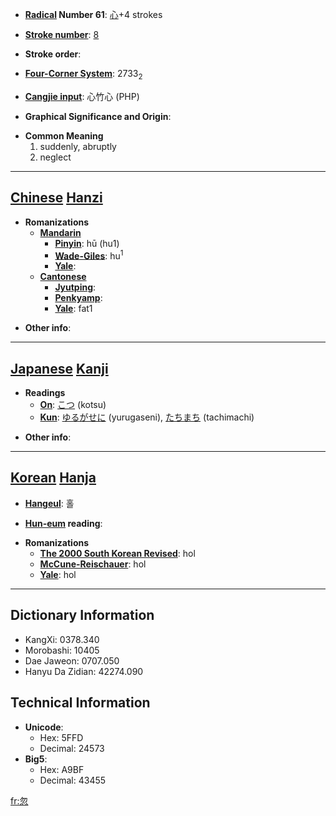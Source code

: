 * '''[[Wiktionary:Chinese radical index| Radical]] Number 61''': [[Wiktionary:Chinese radical index 心|心]]+4 strokes

* '''[[Wiktionary:Chinese total strokes index|Stroke number]]''': [[Wiktionary:Chinese total strokes index 8|8]]

* '''Stroke order''': 

* '''[[Wiktionary:Chinese four corner index|Four-Corner System]]''': 2733<sub>2</sub>

* '''[[Wiktionary:Chinese Cangjie index|Cangjie input]]''': 心竹心 (PHP)

* '''Graphical Significance and Origin''': 

* '''Common Meaning'''
*#suddenly, abruptly
*# neglect


----

== [[Chinese]] [[Hanzi]] ==

* '''Romanizations'''
** '''[[Mandarin]]'''
*** '''[[Pinyin]]''': hū (hu1)
*** '''[[Wade-Giles]]''': hu<sup>1</sup>
*** '''[[Yale]]''': 
** '''[[Cantonese]]'''
*** '''[[Jyutping]]''':
*** '''[[Penkyamp]]''': 
*** '''[[Yale]]''': fat1

* '''Other info''': 

----

== [[Japanese]] [[Kanji]] ==

* '''Readings'''
** '''[[On]]''': [[こつ]] (kotsu)
** '''[[Kun]]''': [[ゆるがせに]] (yurugaseni), [[たちまち]] (tachimachi)

* '''Other info''':  

----

== [[Korean]] [[Hanja]] ==

* '''[[Hangeul]]''': 홀

* '''[[Hun-eum]] reading''': 

* '''Romanizations'''
** '''[[The 2000 South Korean Revised Romanization|The 2000 South Korean Revised]]''': hol
** '''[[McCune-Reischauer]]''': hol
** '''[[Yale]]''': hol

----

== Dictionary Information ==

* KangXi: 0378.340
* Morobashi: 10405
* Dae Jaweon: 0707.050
* Hanyu Da Zidian: 42274.090

== Technical Information ==

* '''Unicode''':
** Hex: 5FFD
** Decimal: 24573
* '''Big5''':
** Hex: A9BF
** Decimal: 43455

[[fr:忽]]